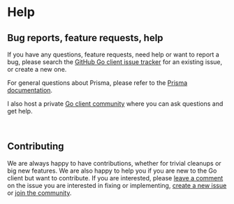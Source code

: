 
# Help

## Bug reports, feature requests, help

If you have any questions, feature requests, need help or want to report a bug, please search the [GitHub Go client issue tracker](https://github.com/steebchen/prisma-client-go/issues) for an existing issue, or create a new one.

For general questions about Prisma, please refer to the [Prisma documentation](https://www.prisma.io/docs/).

I also host a private [Go client community](community) where you can ask questions and get help.

<br/>

<Cards className="flex flex-wrap">
  <Card
    href="https://github.com/steebchen/prisma-client-go/issues"
    target="_blank"
    icon={''}
    title={'GitHub issue tracker'}
    arrow={true}
  />
  <Card
    href="community"
    icon={''}
    title={'Go client Community'}
    arrow={true}
  />
  <Card
    href="https://www.prisma.io/docs/"
    target="_blank"
    icon={''}
    title={'Prisma Core docs'}
    arrow={true}
  />
</Cards>

## Contributing

We are always happy to have contributions, whether for trivial cleanups or big new features. We are also happy to help you if you are new to the Go client but want to contribute. If you are interested, please [leave a comment](https://github.com/steebchen/prisma-client-go/issues) on the issue you are interested in fixing or implementing, [create a new issue](https://github.com/steebchen/prisma-client-go/issues/new) or [join the community](community).
